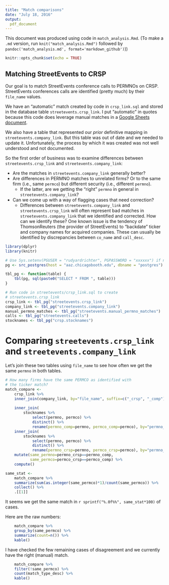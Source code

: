 ```yaml
---
title: "Match comparisons"
date: "July 18, 2016"
output:
  pdf_document
---
```


This document was produced using code in `match_analysis.Rmd`. (To make a `.md` version, run `knit("match_analysis.Rmd")` followed by `pandoc('match_analysis.md', format='markdown_github')`))

```r
knitr::opts_chunk$set(echo = TRUE)
```

## Matching StreetEvents to CRSP

Our goal is to match StreetEvents conference calls to PERMNOs on CRSP.
StreetEvents conferences calls are identified (pretty much) by their `file_name` values.

We have an "automatic" match created by code in `crsp_link.sql` and stored in
the database table `streetevents.crsp_link`.
I put "automatic" in quotes because this code does leverage manual matches in a
[Google Sheets document](https://docs.google.com/spreadsheets/d/14F6zjJQZRsf5PonOfZ0GJrYubvx5e_eHMV_hCGe42Qg/).

We also have a table that represented our *prior* definitive mapping in `streetevents.company_link`.
But this table was out of date and we needed to update it.
Unfortunately, the process by which it was created was not well understood and not documented.

So the first order of business was to examine differences between
`streetevents.crsp_link` and `streetevents.company_link`:

- Are the matches in `streetevents.company_link` generally better?
- Are differences in PERMNO matches to unrelated firms? Or to the same firm (i.e., same `permco`) but different security (i.e., different `permno`).
    - If the latter, are we getting the "right" `permno` in general in  `streetevents.company_link`?
- Can we come up with a way of flagging cases that need correction?
    - Differences between  `streetevents.company_link` and `streetevents.crsp_link` will often represent bad matches in `streetevents.company_link` that we identified and corrected.
How can we identify these? One known issue is the tendency of ThomsonReuters (the provider of StreetEvents) to "backdate" ticker and company names for acquired companies. These can usually be identified by discrepancies between `co_name` and `call_desc`.

```r
library(dplyr)
library(knitr)
```

```r
# Use Sys.setenv(PGUSER = "rudyardrichter", PGPASSWORD = "xxxxxx") if necessary.
pg <- src_postgres(host = "aaz.chicagobooth.edu", dbname = "postgres")

tbl_pg <- function(table) {
    tbl(pg, sql(paste0("SELECT * FROM ", table)))
}

# Run code in streetevents/crsp_link.sql to create
# streetevents.crsp_link
crsp_link <- tbl_pg("streetevents.crsp_link")
company_link <- tbl_pg("streetevents.company_link")
manual_permno_matches <- tbl_pg("streetevents.manual_permno_matches")
calls <- tbl_pg("streetevents.calls")
stocknames <- tbl_pg("crsp.stocknames")
```

# Comparing `streetevents.crsp_link` and `streetevents.company_link`

Let's join these two tables using `file_name` to see how often we get the same
`permno` in both tables.

```r
# How many firms have the same PERMCO as identified with
# the ticker match?
match_compare <-
    crsp_link %>%
    inner_join(company_link, by="file_name", suffix=c("_crsp", "_comp")) %>%
    
    inner_join(
        stocknames %>% 
            select(permno, permco) %>%
            distinct() %>% 
            rename(permno_comp=permno, permco_comp=permco), by="permno_comp") %>%
    inner_join(
        stocknames %>% 
            select(permno, permco) %>%
            distinct() %>% 
            rename(permno_crsp=permno, permco_crsp=permco), by="permno_crsp") %>%
    mutate(same_permno=permno_crsp==permno_comp,
           same_permco=permco_crsp==permco_comp) %>%
    compute()

```

```r
same_stat <-
    match_compare %>%
    summarize(sum(as.integer(same_permco)*1)/count(same_permco)) %>%
    collect() %>%
    .[[1]]
```
It seems we get the same match in `r sprintf("%.0f%%", same_stat*100)` of cases.

Here are the raw numbers:
```r
    match_compare %>%
    group_by(same_permco) %>%
    summarize(count=n()) %>%
    kable()
```

I have checked the few remaining cases of disagreement and we currently have the right (manual) match.

```r
    match_compare %>%
    filter(!same_permco) %>%
    count(match_type_desc) %>%
    kable()
```

